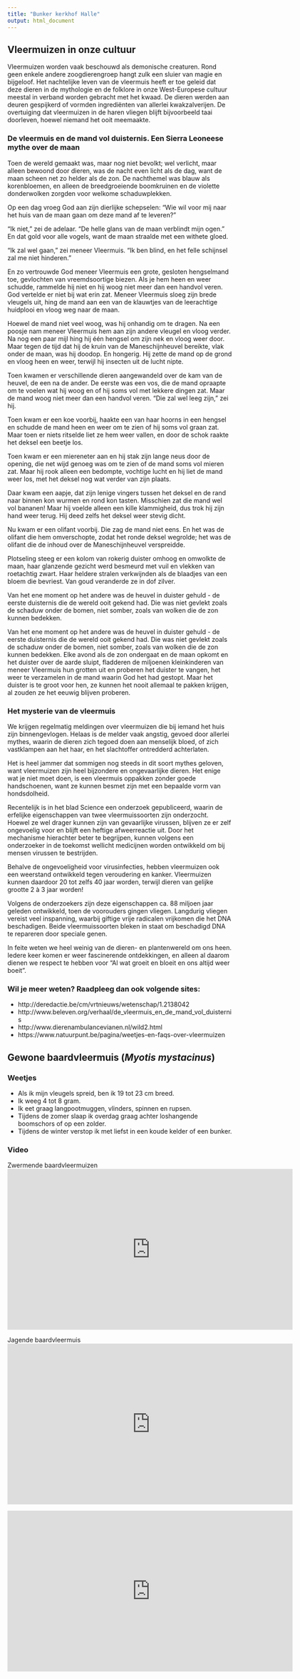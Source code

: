 ```yaml
---
title: "Bunker kerkhof Halle"
output: html_document
---
```


## Vleermuizen in onze cultuur

Vleermuizen worden vaak beschouwd als demonische creaturen. Rond geen enkele andere zoogdierengroep hangt zulk een sluier van magie en bijgeloof. Het nachtelijke leven van de vleermuis heeft er toe geleid dat deze dieren in de mythologie en de folklore in onze West-Europese cultuur meestal in verband worden gebracht met het kwaad. De dieren werden aan deuren gespijkerd of vormden ingrediënten van allerlei kwakzalverijen. De overtuiging dat vleermuizen in de haren vliegen blijft bijvoorbeeld taai doorleven, hoewel niemand het ooit meemaakte.


### De vleermuis en de mand vol duisternis. Een Sierra Leoneese mythe over de maan

Toen de wereld gemaakt was, maar nog niet bevolkt; wel verlicht, maar alleen bewoond door dieren, was de nacht even licht als de dag, want de maan scheen net zo helder als de zon. De nachthemel was blauw als korenbloemen, en alleen de breedgroeiende boomkruinen en de violette donderwolken zorgden voor welkome schaduwplekken.

Op een dag vroeg God aan zijn dierlijke schepselen: "Wie wil voor mij naar het huis van de maan gaan om deze mand af te leveren?"

"Ik niet," zei de adelaar. "De helle glans van de maan verblindt mijn ogen." En dat gold voor alle vogels, want de maan straalde met een withete gloed.

"Ik zal wel gaan," zei meneer Vleermuis. "Ik ben blind, en het felle schijnsel zal me niet hinderen."

En zo vertrouwde God meneer Vleermuis een grote, gesloten hengselmand toe, gevlochten van vreemdsoortige biezen. Als je hem heen en weer schudde, rammelde hij niet en hij woog niet meer dan een handvol veren. God vertelde er niet bij wat erin zat. Meneer Vleermuis sloeg zijn brede vleugels uit, hing de mand aan een van de klauwtjes van de leerachtige huidplooi en vloog weg naar de maan.

Hoewel de mand niet veel woog, was hij onhandig om te dragen. Na een poosje nam meneer Vleermuis hem aan zijn andere vleugel en vloog verder. Na nog een paar mijl hing hij één hengsel om zijn nek en vloog weer door. Maar tegen de tijd dat hij de kruin van de Maneschijnheuvel bereikte, vlak onder de maan, was hij doodop. En hongerig. Hij zette de mand op de grond en vloog heen en weer, terwijl hij insecten uit de lucht nipte.

Toen kwamen er verschillende dieren aangewandeld over de kam van de heuvel, de een na de ander. De eerste was een vos, die de mand opraapte om te voelen wat hij woog en of hij soms vol met lekkere dingen zat. Maar de mand woog niet meer dan een handvol veren. "Die zal wel leeg zijn," zei hij.

Toen kwam er een koe voorbij, haakte een van haar hoorns in een hengsel en schudde de mand heen en weer om te zien of hij soms vol graan zat. Maar toen er niets ritselde liet ze hem weer vallen, en door de schok raakte het deksel een beetje los.

Toen kwam er een miereneter aan en hij stak zijn lange neus door de opening, die net wijd genoeg was om te zien of de mand soms vol mieren zat. Maar hij rook alleen een bedompte, vochtige lucht en hij liet de mand weer los, met het deksel nog wat verder van zijn plaats.

Daar kwam een aapje, dat zijn lenige vingers tussen het deksel en de rand naar binnen kon wurmen en rond kon tasten. Misschien zat die mand wel vol bananen! Maar hij voelde alleen een kille klammigheid, dus trok hij zijn hand weer terug. Hij deed zelfs het deksel weer stevig dicht.

Nu kwam er een olifant voorbij. Die zag de mand niet eens. En het was de olifant die hem omverschopte, zodat het ronde deksel wegrolde; het was de olifant die de inhoud over de Maneschijnheuvel verspreidde.

Plotseling steeg er een kolom van rokerig duister omhoog en omwolkte de maan, haar glanzende gezicht werd besmeurd met vuil en vlekken van roetachtig zwart. Haar heldere stralen verkwijnden als de blaadjes van een bloem die bevriest. Van goud veranderde ze in dof zilver.

Van het ene moment op het andere was de heuvel in duister gehuld - de eerste duisternis die de wereld ooit gekend had. Die was niet gevlekt zoals de schaduw onder de bomen, niet somber, zoals van wolken die de zon kunnen bedekken. 

Van het ene moment op het andere was de heuvel in duister gehuld - de eerste duisternis die de wereld ooit gekend had. Die was niet gevlekt zoals de schaduw onder de bomen, niet somber, zoals van wolken die de zon kunnen bedekken. Elke avond als de zon ondergaat en de maan opkomt en het duister over de aarde sluipt, fladderen de miljoenen kleinkinderen van meneer Vleermuis hun grotten uit en proberen het duister te vangen, het weer te verzamelen in de mand waarin God het had gestopt. Maar het duister is te groot voor hen, ze kunnen het nooit allemaal te pakken krijgen, al zouden ze het eeuwig blijven proberen.

### Het mysterie van de vleermuis

We krijgen regelmatig meldingen over vleermuizen die bij iemand het huis zijn binnengevlogen. Helaas is de melder vaak angstig, gevoed door allerlei mythes, waarin de dieren zich tegoed doen aan menselijk bloed, of zich vastklampen aan het haar, en het slachtoffer ontredderd achterlaten.

Het is heel jammer dat sommigen nog steeds in dit soort mythes geloven, want vleermuizen zijn heel bijzondere en ongevaarlijke dieren. Het enige wat je niet moet doen, is een vleermuis oppakken zonder goede handschoenen, want ze kunnen besmet zijn met een bepaalde vorm van hondsdolheid.

Recentelijk is in het blad Science een onderzoek gepubliceerd, waarin de erfelijke eigenschappen van twee vleermuissoorten zijn onderzocht. Hoewel ze wel drager kunnen zijn van gevaarlijke virussen, blijven ze er zelf ongevoelig voor en blijft een heftige afweerreactie uit. Door het mechanisme hierachter beter te begrijpen, kunnen volgens een onderzoeker in de toekomst wellicht medicijnen worden ontwikkeld om bij mensen virussen te bestrijden.

Behalve de ongevoeligheid voor virusinfecties, hebben vleermuizen ook een weerstand ontwikkeld tegen veroudering en kanker. Vleermuizen kunnen daardoor 20 tot zelfs 40 jaar worden, terwijl dieren van gelijke grootte 2 à 3 jaar worden!

Volgens de onderzoekers zijn deze eigenschappen ca. 88 miljoen jaar geleden ontwikkeld, toen de voorouders gingen vliegen. Langdurig vliegen vereist veel inspanning, waarbij giftige vrije radicalen vrijkomen die het DNA beschadigen. Beide vleermuissoorten bleken in staat om beschadigd DNA te repareren door speciale genen.

In feite weten we heel weinig van de dieren- en plantenwereld om ons heen. Iedere keer komen er weer fascinerende ontdekkingen, en alleen al daarom dienen we respect te hebben voor "Al wat groeit en bloeit en ons altijd weer boeit".

### Wil je meer weten? Raadpleeg dan ook volgende sites:

- http://deredactie.be/cm/vrtnieuws/wetenschap/1.2138042
- http://www.beleven.org/verhaal/de_vleermuis_en_de_mand_vol_duisternis
- http://www.dierenambulancevianen.nl/wild2.html
- https://www.natuurpunt.be/pagina/weetjes-en-faqs-over-vleermuizen


## Gewone baardvleermuis (_Myotis mystacinus_)

### Weetjes

- Als ik mijn vleugels spreid, ben ik 19 tot 23 cm breed.
- Ik weeg 4 tot 8 gram.
- Ik eet graag langpootmuggen, vlinders, spinnen en rupsen.
- Tijdens de zomer slaap ik overdag graag achter loshangende boomschors of op een zolder.
- Tijdens de winter verstop ik met liefst in een koude kelder of een bunker.


### Video

Zwermende baardvleermuizen
<iframe width="640" height="360" src="https://www.youtube-nocookie.com/embed/5396PZM_Gg4?rel=0&amp;showinfo=0" frameborder="0" allowfullscreen></iframe>

Jagende baardvleermuis
<iframe width="640" height="360" src="https://www.youtube-nocookie.com/embed/isydbtgwbcM?rel=0&amp;showinfo=0" frameborder="0" allowfullscreen></iframe>

<iframe width="640" height="360" src="https://www.youtube-nocookie.com/embed/D7vHVYsyppM?rel=0&amp;showinfo=0" frameborder="0" allowfullscreen></iframe>
